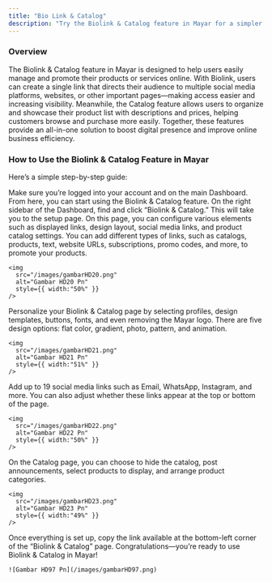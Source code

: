 ```yaml
---
title: "Bio Link & Catalog"
description: "Try the Biolink & Catalog feature in Mayar for a simpler and more efficient way to shop and share links!"
---
```


### Overview

The Biolink & Catalog feature in Mayar is designed to help users easily manage and promote their products or services online. With Biolink, users can create a single link that directs their audience to multiple social media platforms, websites, or other important pages—making access easier and increasing visibility. Meanwhile, the Catalog feature allows users to organize and showcase their product list with descriptions and prices, helping customers browse and purchase more easily. Together, these features provide an all-in-one solution to boost digital presence and improve online business efficiency. 

### How to Use the Biolink & Catalog Feature in Mayar

Here’s a simple step-by-step guide:

<Steps>
  <Step title="Go to the Mayar Dashboard">
    Make sure you’re logged into your account and on the main Dashboard. From here, you can start using the Biolink & Catalog feature.
  </Step>
  <Step title="Access the “Biolink & Catalog Page”">
    On the right sidebar of the Dashboard, find and click “Biolink & Catalog.” This will take you to the setup page.
  </Step>
  <Step title="Customize Your Biolink & Catalog Page">
    On this page, you can configure various elements such as displayed links, design layout, social media links, and product catalog settings.
  </Step>
  <Step title="Add Links to Display">
    You can add different types of links, such as catalogs, products, text, website URLs, subscriptions, promo codes, and more, to promote your products.

    <img
      src="/images/gambarHD20.png"
      alt="Gambar HD20 Pn"
      style={{ width:"50%" }}
    />
  </Step>
  <Step title="Customize the Design">
    Personalize your Biolink & Catalog page by selecting profiles, design templates, buttons, fonts, and even removing the Mayar logo. There are five design options: flat color, gradient, photo, pattern, and animation.

    <img
      src="/images/gambarHD21.png"
      alt="Gambar HD21 Pn"
      style={{ width:"51%" }}
    />
  </Step>
  <Step title="Set Up Social Media Links">
    Add up to 19 social media links such as Email, WhatsApp, Instagram, and more. You can also adjust whether these links appear at the top or bottom of the page.

    <img
      src="/images/gambarHD22.png"
      alt="Gambar HD22 Pn"
      style={{ width:"50%" }}
    />
  </Step>
  <Step title="Organize the Product Catalog View">
    On the Catalog page, you can choose to hide the catalog, post announcements, select products to display, and arrange product categories.

    <img
      src="/images/gambarHD23.png"
      alt="Gambar HD23 Pn"
      style={{ width:"49%" }}
    />
  </Step>
  <Step title="Finish Setup">
    Once everything is set up, copy the link available at the bottom-left corner of the “Biolink & Catalog” page. Congratulations—you’re ready to use Biolink & Catalog in Mayar!

    ![Gambar HD97 Pn](/images/gambarHD97.png)
  </Step>
</Steps>